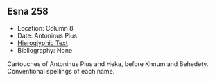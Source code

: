 ## Esna 258 {-}  
  
- Location: Column 8
- Date: Antoninus Pius 
- [Hieroglyphic Text](https://www.ifao.egnet.net/uploads/publications/enligne/Temples-Esna003.pdf#page=196){target="_blank"}  
- Bibliography: None

Cartouches of Antoninus Pius and Heka, before Khnum and Behedety.  Conventional spellings of each name.


